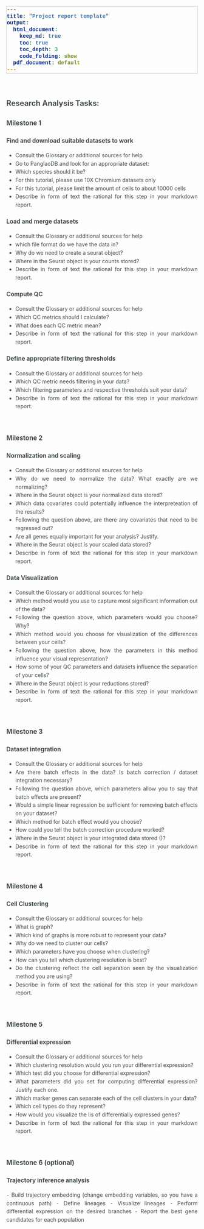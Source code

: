 ```yaml
---
title: "Project report template"
output:
  html_document:
    keep_md: true
    toc: true
    toc_depth: 3
    code_folding: show
  pdf_document: default
---
```


<style>

body,p,h1,h2,h3,h4,h5,h6 {
  text-align: justify;
  color: #424949;
  font-weight: 400;
  font-size: 14px;
  line-height: 1.55;}

h1 {  font-size: 1.4em;font-weight: bold; }
h2 {  font-size: 1.2em;font-weight: bold; }
h3 {  font-size: 1.1em;font-weight: bold; }
h4 {  font-size: 1.0em;font-weight: bold; }

pre {
  font-family: "Courier";
  background-color: #F7F7F7;
  border: 1px solid #CCCCCC;
  font-size: 14px;}

code {
  font-family: "Courier New";
  font-size: 14px;
  word-break: break-all;
  font-weight: bold;}

</style>

<br/>

# Research Analysis Tasks:

## Milestone 1

### Find and download suitable datasets to work
- Consult the Glossary or additional sources for help
- Go to PanglaoDB and look for an appropriate dataset:
- Which species should it be?
- For this tutorial, please use 10X Chromium datasets only
- For this tutorial, please limit the amount of cells to about 10000 cells
- Describe in form of text the rational for this step in your markdown report.


### Load and merge datasets
- Consult the Glossary or additional sources for help
- which file format do we have the data in?
- Why do we need to create a seurat object?
- Where in the Seurat object is your counts stored?
- Describe in form of text the rational for this step in your markdown report.


### Compute QC
- Consult the Glossary or additional sources for help
- Which QC metrics should I calculate?
- What does each QC metric mean?
- Describe in form of text the rational for this step in your markdown report.

### Define appropriate filtering thresholds
- Consult the Glossary or additional sources for help
- Which QC metric needs filtering in your data?
- Which filtering parameters and respective thresholds suit your data?
- Describe in form of text the rational for this step in your markdown report.


<br/>


## Milestone 2

### Normalization and scaling
- Consult the Glossary or additional sources for help
- Why do we need to normalize the data? What exactly are we normalizing?
- Where in the Seurat object is your normalized data stored?
- Which data covariates could potentially influence the interpreteation of the results?
- Following the question above, are there any covariates that need to be regressed out?
- Are all genes equally important for your analysis? Justify.
- Where in the Seurat object is your scaled data stored?
- Describe in form of text the rational for this step in your markdown report.


### Data Visualization
- Consult the Glossary or additional sources for help
- Which method would you use to capture most significant information out of the data?
- Following the question above, which parameters would you choose? Why?
- Which method would you choose for visualization of the differences between your cells?
- Following the question above, how the parameters in this method influence your visual representation?
- How some of your QC parameters and datasets influence the separation of your cells?
- Where in the Seurat object is your reductions stored?
- Describe in form of text the rational for this step in your markdown report.

<br/>


## Milestone 3

### Dataset integration
- Consult the Glossary or additional sources for help
- Are there batch effects in the data? Is batch correction / dataset integration necessary?
- Following the question above, which parameters allow you to say that batch effects are present?
- Would a simple linear regression be sufficient for removing batch effects on your dataset?
- Which method for batch effect would you choose?
- How could you tell the batch correction procedure worked?
- Where in the Seurat object is your integrated data stored ()?
- Describe in form of text the rational for this step in your markdown report.

<br/>


## Milestone 4

### Cell Clustering
- Consult the Glossary or additional sources for help
- What is graph?
- Which kind of graphs is more robust to represent your data?
- Why do we need to cluster our cells?
- Which parameters have you choose when clustering?
- How can you tell which clustering resolution is best?
- Do the clustering reflect the cell separation seen by the visualization method you are using?
- Describe in form of text the rational for this step in your markdown report.

<br/>


## Milestone 5

### Differential expression
- Consult the Glossary or additional sources for help
- Which clustering resolution would you run your differential expression?
- Which test did you choose for differential expression?
- What parameters did you set for computing differential expression? Justify each one.
- Which marker genes can separate each of the cell clusters in your data?
- Which cell types do they represent?
- How would you visualize the lis of differentially expressed genes?
- Describe in form of text the rational for this step in your markdown report.

<br/>


## Milestone 6 (optional)

### Trajectory inference analysis
⁃	Build trajectory embedding (change embedding variables, so you have a continuous path)
⁃	Define lineages
⁃	Visualize lineages
⁃	Perform differential expression on the desired branches
⁃	Report the best gene candidates for each population

